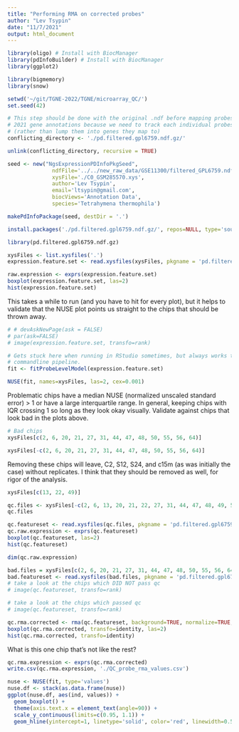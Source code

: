 ```yaml
---
title: "Performing RMA on corrected probes"
author: "Lev Tsypin"
date: "11/7/2021"
output: html_document
---
```


```r
library(oligo) # Install with BiocManager
library(pdInfoBuilder) # Install with BiocManager
library(ggplot2)

library(bigmemory)
library(snow)

setwd('~/git/TGNE-2022/TGNE/microarray_QC/')
set.seed(42)
```

```r
# This step should be done with the original .ndf before mapping probes to
# 2021 gene annotations because we need to track each individual probes
# (rather than lump them into genes they map to)
conflicting_directory <- './pd.filtered.gpl6759.ndf.gz/'

unlink(conflicting_directory, recursive = TRUE)

seed <- new("NgsExpressionPDInfoPkgSeed",
              ndfFile='../../new_raw_data/GSE11300/filtered_GPL6759.ndf.gz',
              xysFile='./C0_GSM285570.xys',
              author='Lev Tsypin',
              email='ltsypin@gmail.com',
              biocViews='Annotation Data',
              species='Tetrahymena thermophila')

makePdInfoPackage(seed, destDir = '.')
```


```r
install.packages('./pd.filtered.gpl6759.ndf.gz/', repos=NULL, type='source')
```

```r
library(pd.filtered.gpl6759.ndf.gz)
```

```r
xysFiles <- list.xysfiles('.')
expression.feature.set <- read.xysfiles(xysFiles, pkgname = 'pd.filtered.gpl6759.ndf.gz')
```

```r
raw.expression <- exprs(expression.feature.set)
boxplot(expression.feature.set, las=2)
hist(expression.feature.set)
```
This takes a while to run (and you have to hit <return> for every plot), but it helps to validate that the NUSE plot points
us straight to the chips that should be thrown away.
```r
# # devAskNewPage(ask = FALSE)
# par(ask=FALSE)
# image(expression.feature.set, transfo=rank)
```


```r
# Gets stuck here when running in RStudio sometimes, but always works through
# commandline pipeline.
fit <- fitProbeLevelModel(expression.feature.set)
```

```r
NUSE(fit, names=xysFiles, las=2, cex=0.001)
```

Problematic chips have a median NUSE (normalized unscaled standard error) > 1 
or have a large interquartile range. In general, keeping chips with IQR crossing
1 so long as they look okay visually.
Validate against chips that look bad in the plots above.
```r
# Bad chips
xysFiles[c(2, 6, 20, 21, 27, 31, 44, 47, 48, 50, 55, 56, 64)]
```

```r
xysFiles[-c(2, 6, 20, 21, 27, 31, 44, 47, 48, 50, 55, 56, 64)]
```


Removing these chips will leave, C2, S12, S24, and c15m (as was initially the case) 
without replicates. I think that they should be removed as well, for rigor 
of the analysis.
```r
xysFiles[c(13, 22, 49)]
```

```r
qc.files <- xysFiles[-c(2, 6, 13, 20, 21, 22, 27, 31, 44, 47, 48, 49, 50, 55, 56, 64)]
qc.files
```

```r
qc.featureset <- read.xysfiles(qc.files, pkgname = 'pd.filtered.gpl6759.ndf.gz')
qc.raw.expression <- exprs(qc.featureset)
boxplot(qc.featureset, las=2)
hist(qc.featureset)
```

```r
dim(qc.raw.expression)
```

```r
bad.files = xysFiles[c(2, 6, 20, 21, 27, 31, 44, 47, 48, 50, 55, 56, 64, 13, 22, 49)]
bad.featureset <- read.xysfiles(bad.files, pkgname = 'pd.filtered.gpl6759.ndf.gz')
# take a look at the chips which DID NOT pass qc
# image(qc.featureset, transfo=rank)
```

```r
# take a look at the chips which passed qc
# image(qc.featureset, transfo=rank)
```

```r
qc.rma.corrected <- rma(qc.featureset, background=TRUE, normalize=TRUE, subset=NULL)
boxplot(qc.rma.corrected, transfo=identity, las=2)
hist(qc.rma.corrected, transfo=identity)
```
What is this one chip that's not like the rest?


```r
qc.rma.expression <- exprs(qc.rma.corrected)
write.csv(qc.rma.expression, './QC_probe_rma_values.csv')
```






```r
nuse <- NUSE(fit, type='values')
nuse.df <- stack(as.data.frame(nuse))
ggplot(nuse.df, aes(ind, values)) + 
  geom_boxplot() + 
  theme(axis.text.x = element_text(angle=90)) + 
  scale_y_continuous(limits=c(0.95, 1.1)) +
  geom_hline(yintercept=1, linetype='solid', color='red', linewidth=0.5)
```



